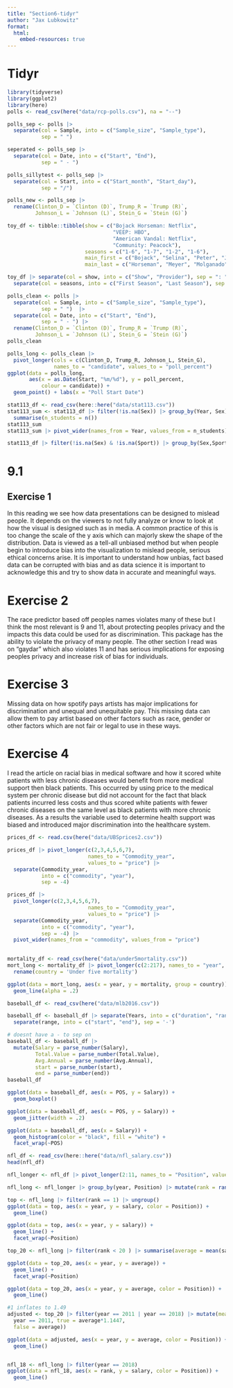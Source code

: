 ```yaml
---
title: "Section6-tidyr"
author: "Jax Lubkowitz"
format: 
  html:
    embed-resources: true
---
```


# Tidyr

```r
library(tidyverse)
library(ggplot2)
library(here)
polls <- read_csv(here("data/rcp-polls.csv"), na = "--")

polls_sep <- polls |>
  separate(col = Sample, into = c("Sample_size", "Sample_type"), 
           sep = " ")

seperated <- polls_sep |>
  separate(col = Date, into = c("Start", "End"),
           sep = " - ")

polls_sillytest <- polls_sep |>
  separate(col = Start, into = c("Start_month", "Start_day"), 
           sep = "/")

polls_new <- polls_sep |>
  rename(Clinton_D = `Clinton (D)`, Trump_R = `Trump (R)`,
         Johnson_L = `Johnson (L)`, Stein_G = `Stein (G)`)
```

```r
toy_df <- tibble::tibble(show = c("Bojack Horseman: Netflix",
                                  "VEEP: HBO",
                                  "American Vandal: Netflix",
                                  "Community: Peacock"),
                         seasons = c("1-6", "1-7", "1-2", "1-6"),
                         main_first = c("Bojack", "Selina", "Peter", "Jeff"),
                         main_last = c("Horseman", "Meyer", "Molganado", "Winger"))

toy_df |> separate(col = show, into = c("Show", "Provider"), sep = ": ") |> 
  separate(col = seasons, into = c("First Season", "Last Season"), sep = "-") |> unite("Main Character", c("main_first", "main_last"), sep = " ")
```


```r
polls_clean <- polls |>
  separate(col = Sample, into = c("Sample_size", "Sample_type"), 
           sep = " ")  |>
  separate(col = Date, into = c("Start", "End"),
           sep = " - ") |> 
  rename(Clinton_D = `Clinton (D)`, Trump_R = `Trump (R)`,
         Johnson_L = `Johnson (L)`, Stein_G = `Stein (G)`)
polls_clean

polls_long <- polls_clean |>
  pivot_longer(cols = c(Clinton_D, Trump_R, Johnson_L, Stein_G),
               names_to = "candidate", values_to = "poll_percent")
ggplot(data = polls_long,
       aes(x = as.Date(Start, "%m/%d"), y = poll_percent,
           colour = candidate)) +
  geom_point() + labs(x = "Poll Start Date")

```

```r
stat113_df <- read_csv(here::here("data/stat113.csv"))
stat113_sum <- stat113_df |> filter(!is.na(Sex)) |> group_by(Year, Sex) |>
  summarise(n_students = n())
stat113_sum
stat113_sum |> pivot_wider(names_from = Year, values_from = n_students)

stat113_df |> filter(!is.na(Sex) & !is.na(Sport)) |> group_by(Sex,Sport) |> summarise(averageGPA = mean(GPA, na.rm = TRUE))
```

# 9.1
## Exercise 1
In this reading we see how data presentations can be designed to mislead people. It depends on the viewers to not fully analyze or know to look at how the visual is designed such as in media. A common practice of this is too change the scale of the y axis which can majorly skew the shape of the distribution. Data is viewed as a tell-all unbiased method but when people begin to introduce bias into the visualization to mislead people, serious ethical concerns arise. It is important to understand how unbias, fact based data can be corrupted with bias and as data science it is important to acknowledge this and try to show data in accurate and meaningful ways. 

# Exercise 2
The race predictor based off peoples names violates many of these but I think the most relevant is 9 and 11, about protecting peoples privacy and the impacts this data could be used for as discrimination. This package has the ability to violate the privacy of many people. The other section I read was on "gaydar" which also violates 11 and has serious implications for exposing peoples privacy and increase risk of bias for individuals. 

# Exercise 3
Missing data on how spotify pays artists has major implications for discrimination and unequal and unequitable pay. This missing data can allow them to pay artist based on other factors such as race, gender or other factors which are not fair or legal to use in these ways. 

# Exercise 4
I read the article on racial bias in medical software and how it scored white patients with less chronic diseases would benefit from more medical support then black patients. This occurred by using price to the medical system per chronic disease but did not account for the fact that black patients incurred less costs and thus scored white patients with fewer chronic diseases on the same level as black patients with more chronic diseases. As a results the variable used to determine health support was biased and introduced major discrimination into the healthcare system. 


```r
prices_df <- read.csv(here("data/UBSprices2.csv"))

prices_df |> pivot_longer(c(2,3,4,5,6,7), 
                          names_to = "Commodity_year", 
                          values_to = "price") |> 
  separate(Commodity_year, 
           into = c("commodity", "year"),
           sep = -4)

prices_df |> 
  pivot_longer(c(2,3,4,5,6,7), 
                          names_to = "Commodity_year", 
                          values_to = "price") |> 
  separate(Commodity_year, 
           into = c("commodity", "year"),
           sep = -4) |>
  pivot_wider(names_from = "commodity", values_from = "price")
  

mortality_df <- read_csv(here("data/under5mortality.csv"))
mort_long <- mortality_df |> pivot_longer(c(2:217), names_to = "year", values_to = "mortality") |>
  rename(country = 'Under five mortality')

ggplot(data = mort_long, aes(x = year, y = mortality, group = country)) +
  geom_line(alpha = .2)
```

```r
baseball_df <- read_csv(here("data/mlb2016.csv"))

baseball_df <- baseball_df |> separate(Years, into = c("duration", "range"), sep = " ") |>
  separate(range, into = c("start", "end"), sep = '-') 

# doesnt have a - to sep on 
baseball_df <- baseball_df |>
  mutate(Salary = parse_number(Salary),
         Total.Value = parse_number(Total.Value),
         Avg.Annual = parse_number(Avg.Annual),
         start = parse_number(start),
         end = parse_number(end))
baseball_df

ggplot(data = baseball_df, aes(x = POS, y = Salary)) + 
  geom_boxplot()

ggplot(data = baseball_df, aes(x = POS, y = Salary)) +
  geom_jitter(width = .2)

ggplot(data = baseball_df, aes(x = Salary)) +
  geom_histogram(color = "black", fill = "white") +
  facet_wrap(~POS)
```



```r
nfl_df <- read_csv(here::here("data/nfl_salary.csv"))
head(nfl_df)

nfl_longer <- nfl_df |> pivot_longer(2:11, names_to = "Position", values_to = "salary") 

nfl_long <- nfl_longer |> group_by(year, Position) |> mutate(rank = rank(desc(salary), ties.method = 'min')) |> arrange(year, Position)

top <- nfl_long |> filter(rank == 1) |> ungroup()
ggplot(data = top, aes(x = year, y = salary, color = Position)) +
  geom_line()

ggplot(data = top, aes(x = year, y = salary)) +
  geom_line() +
  facet_wrap(~Position)

top_20 <- nfl_long |> filter(rank < 20 ) |> summarise(average = mean(salary))

ggplot(data = top_20, aes(x = year, y = average)) +
  geom_line() +
  facet_wrap(~Position)

ggplot(data = top_20, aes(x = year, y = average, color = Position)) +
  geom_line()

#1 inflates to 1.49
adjusted <- top_20 |> filter(year == 2011 | year == 2018) |> mutate(mean_salary_adj = if_else(
  year == 2011, true = average*1.1447, 
  false = average))

ggplot(data = adjusted, aes(x = year, y = average, color = Position)) +
  geom_line()


nfl_18 <- nfl_long |> filter(year == 2018) 
ggplot(data = nfl_18, aes(x = rank, y = salary, color = Position)) +
  geom_line()
```

